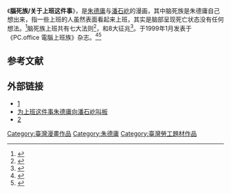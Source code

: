 {{expand|time=2015-02-09T09:48:20+00:00}}
《'''腦死族/关于上班这件事'''》，是[[朱德庸|朱德庸]]与[[潘石屹|潘石屹]]的漫画，其中脑死族是朱德庸自己想出来，指一些上班的人虽然表面看起来上班，其实是脑部呈现死亡状态没有任何想法。<ref>{{Cite news|url=http://news.xinhuanet.com/newmedia/2005-06/06/content_3048952_2.htm| title=朱德庸与潘石屹“漫画”《关于上班这件事》|language=zh-cn|publisher=新华网|author=|date=2006-02-08|accessdate=2015-02-03}}</ref>脑死族上班共有七大法则<ref>{{Cite news|url=http://book.sina.com.cn/zhudeyong/excerpt/sz/2005-05-16/1345184715.shtml| title=《关于上班这件事》：脑死族Easy上班7大法则|language=zh-cn|publisher=读书频道_新浪网|author=|date=2006-02-08|accessdate=2015-02-03}}</ref>，和8大征兆<ref>{{Cite news|url=http://book.sina.com.cn/zhudeyong/excerpt/sz/2005-05-16/1339184714.shtml| title=《关于上班这件事》：《Warning》脑死族8大征兆|language=zh-cn|publisher=读书频道_新浪网|author=|date=2006-02-08|accessdate=2015-02-03}}</ref>。于1999年1月发表于《PC.office 電腦上班族》杂志。<ref>{{Cite news|url=http://eladies.sina.com.cn/2002-10-11/60055.html| title=朱德庸不完全档案_时尚女性|language=zh-cn|publisher=新浪网|author=|date=2006-02-08|accessdate=2015-02-03}}</ref><ref>{{Cite news|url=http://book.sina.com.cn/2004-04-22/3/62137.shtml| title=朱德庸档案|language=zh-cn|publisher=新浪网|author=|date=2006-02-08|accessdate=2015-02-03}}</ref>

== 参考文献 ==
{{Reflist}}
==外部链接==
* [https://web.archive.org/web/20150209165403/http://news.xinhuanet.com/newmedia/2005-06/06/content_3048952_1.htm]
* [http://zqb.cyol.com/content/2005-06/05/content_1126036.htm 为上班这件事朱德庸向潘石屹叫板]
* [https://web.archive.org/web/20160304083325/http://gzdaily.dayoo.com/html/2008-09/28/content_330962.htm]
[[Category:臺灣漫畫作品|Category:臺灣漫畫作品]]
[[Category:朱德庸|Category:朱德庸]]
[[Category:臺灣勞工題材作品|Category:臺灣勞工題材作品]]
